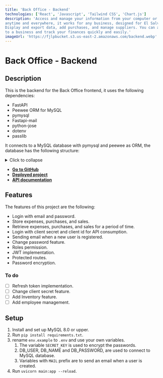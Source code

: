 ```yaml
---
title: 'Back Office - Backend'
technologies: ['React', 'Javascript', 'Tailwind CSS', 'Chart.js']
description: 'Access and manage your information from your computer or smartphone
anytime and everywhere, it works for any business, designed for El Salvador.
Display and export data, add purchases, and manage suppliers. You can add multiple users
to a business and track your finances quickly and easily.'
imageUrl: 'https://fjlpbucket.s3.us-east-2.amazonaws.com/backend.webp'
---
```


# Back Office - Backend

## Description

This is the backend for the Back Office frontend, it uses the following dependencies:

- FastAPI
- Peewee ORM for MySQL
- pymysql
- Fastapi-mail
- python-jose
- dotenv
- passlib

It connects to a MySQL database with pymysql and peewee as ORM, the database
has the following structure:

<details>
<summary>Click to collapse</summary>

| Tables in database |
| ------------------ |
| cities             |
| client_credential  |
| companies          |
| companyaccount     |
| compras            |
| gastos             |
| pagos              |
| productos          |
| proveedores        |
| roles              |
| states             |
| status             |
| tickets            |
| users              |

### cities Table

| Field   | Type         | Null | Key | Default | Extra          |
| ------- | ------------ | ---- | --- | ------- | -------------- |
| id      | int          | NO   | PRI | NULL    | auto_increment |
| stateId | int          | NO   |     | NULL    |                |
| name    | varchar(255) | NO   |     | NULL    |                |

### client_credential Table

| Field   | Type         | Null | Key | Default | Extra          |
| ------- | ------------ | ---- | --- | ------- | -------------- |
| id      | int          | NO   | PRI | NULL    | auto_increment |
| app_id  | varchar(255) | NO   | UNI | NULL    |                |
| app_key | varchar(255) | NO   | UNI | NULL    |                |

### companies Table

| Field   | Type         | Null | Key | Default | Extra          |
| ------- | ------------ | ---- | --- | ------- | -------------- |
| id      | int          | NO   | PRI | NULL    | auto_increment |
| name    | varchar(255) | NO   | PRI | NULL    |                |
| address | varchar(255) | NO   |     | NULL    |                |
| phone   | varchar(255) | NO   |     | NULL    |                |
| uuid    | varchar(255) | NO   | UNI | NULL    |                |
| city    | varchar(255) | NO   |     | NULL    |                |
| state   | varchar(255) | NO   |     | NULL    |                |

### companyaccount Table

| Field     | Type         | Null | Key | Default | Extra          |
| --------- | ------------ | ---- | --- | ------- | -------------- |
| id        | int          | NO   | PRI | NULL    | auto_increment |
| userId    | int          | YES  |     | NULL    |                |
| companyId | int          | NO   |     | NULL    |                |
| appId     | varchar(255) | YES  |     | NULL    |                |

### compras Table

| Field        | Type         | Null | Key | Default | Extra          |
| ------------ | ------------ | ---- | --- | ------- | -------------- |
| id           | int          | NO   | PRI | NULL    | auto_increment |
| fecha        | date         | YES  |     | NULL    |                |
| documento    | varchar(255) | YES  |     | NULL    |                |
| tipo         | varchar(255) | YES  |     | NULL    |                |
| referencia   | varchar(255) | YES  |     | NULL    |                |
| nrc          | varchar(255) | YES  |     | NULL    |                |
| nombre       | varchar(255) | YES  |     | NULL    |                |
| compra       | float        | YES  |     | NULL    |                |
| iva          | float        | YES  |     | NULL    |                |
| guardado     | datetime     | YES  |     | NULL    |                |
| documentoId  | int          | NO   |     | NULL    |                |
| tipoId       | int          | NO   |     | NULL    |                |
| dui          | varchar(255) | NO   |     | NULL    |                |
| comInGra     | float        | NO   |     | NULL    |                |
| comInEx      | float        | NO   |     | 0       |                |
| intExNoSuj   | float        | NO   |     | 0       |                |
| imExNoSuj    | float        | NO   |     | 0       |                |
| inGraBie     | float        | NO   |     | 0       |                |
| imGravBie    | float        | NO   |     | 0       |                |
| imGravSer    | float        | NO   |     | 0       |                |
| attachmentId | int          | NO   |     | 3       |                |
| companyUuid  | varchar(255) | NO   |     | NULL    |                |

### gastos Table

| Field       | Type         | Null | Key | Default | Extra          |
| ----------- | ------------ | ---- | --- | ------- | -------------- |
| id          | int          | NO   | PRI | NULL    | auto_increment |
| tipo        | varchar(255) | YES  |     | NULL    |                |
| fecha       | date         | YES  |     | NULL    |                |
| descripcion | varchar(255) | YES  |     | NULL    |                |
| guardado    | datetime     | YES  |     | NULL    |                |
| monto       | float        | YES  |     | NULL    |                |
| companyUuid | varchar(255) | NO   |     | NULL    |                |

### pagos Table

| Field       | Type         | Null | Key | Default | Extra          |
| ----------- | ------------ | ---- | --- | ------- | -------------- |
| id          | int          | NO   | PRI | NULL    | auto_increment |
| fecha       | date         | YES  |     | NULL    |                |
| tipoPago    | varchar(255) | YES  |     | NULL    |                |
| pago        | float        | YES  |     | NULL    |                |
| caja        | varchar(255) | YES  |     | NULL    |                |
| hora        | time         | YES  |     | NULL    |                |
| usuario     | varchar(255) | YES  |     | NULL    |                |
| correlativo | int          | YES  |     | NULL    |                |
| anulado     | varchar(255) | YES  |     | NULL    |                |
| iva         | float        | YES  |     | NULL    |                |
| tid         | int          | YES  |     | NULL    |                |
| companyUuid | varchar(255) | NO   |     | NULL    |                |

### productos Table

| Field       | Type         | Null | Key | Default | Extra          |
| ----------- | ------------ | ---- | --- | ------- | -------------- |
| id          | int          | NO   | PRI | NULL    | auto_increment |
| fecha       | date         | YES  |     | NULL    |                |
| hora        | time         | YES  |     | NULL    |                |
| producto    | varchar(255) | YES  |     | NULL    |                |
| cantidad    | float        | YES  |     | NULL    |                |
| porcion     | varchar(255) | YES  |     | NULL    |                |
| venta       | varchar(255) | YES  |     | NULL    |                |
| tid         | int          | YES  |     | NULL    |                |
| precio      | float        | YES  |     | NULL    |                |
| companyUuid | varchar(255) | NO   |     | NULL    |                |

### proveedores Table

| Field       | Type         | Null | Key | Default | Extra          |
| ----------- | ------------ | ---- | --- | ------- | -------------- |
| id          | int          | NO   | PRI | NULL    | auto_increment |
| nombre      | varchar(255) | YES  |     | NULL    |                |
| nrc         | varchar(255) | YES  |     | NULL    |                |
| guardado    | datetime     | YES  |     | NULL    |                |
| companyUuid | varchar(255) | NO   |     | NULL    |                |

### roles Table

| Field    | Type         | Null | Key | Default | Extra          |
| -------- | ------------ | ---- | --- | ------- | -------------- |
| id       | int          | NO   | PRI | NULL    | auto_increment |
| roleName | varchar(255) | NO   | PRI | NULL    |                |

### states Table

| Field | Type         | Null | Key | Default | Extra          |
| ----- | ------------ | ---- | --- | ------- | -------------- |
| id    | int          | NO   | PRI | NULL    | auto_increment |
| name  | varchar(255) | NO   | UNI | NULL    |                |

### status Table

| Field | Type        | Null | Key | Default | Extra          |
| ----- | ----------- | ---- | --- | ------- | -------------- |
| id    | int         | NO   | PRI | NULL    | auto_increment |
| name  | varchar(45) | NO   | UNI | NULL    |                |

### tickets Table

| Field             | Type         | Null | Key | Default | Extra          |
| ----------------- | ------------ | ---- | --- | ------- | -------------- |
| id                | int          | NO   | PRI | NULL    | auto_increment |
| fecha             | date         | YES  |     | NULL    |                |
| hora              | time         | YES  |     | NULL    |                |
| total             | float        | YES  |     | NULL    |                |
| tipo              | varchar(255) | YES  |     | NULL    |                |
| documento         | varchar(255) | YES  |     | NULL    |                |
| puntosLealtad     | varchar(255) | YES  |     | NULL    |                |
| correlativo       | int          | YES  |     | NULL    |                |
| descuentoTotal    | float        | YES  |     | NULL    |                |
| propina           | float        | YES  |     | NULL    |                |
| descuentoLealtad  | float        | YES  |     | NULL    |                |
| servicioDomicilio | float        | YES  |     | NULL    |                |
| cliente           | varchar(255) | YES  |     | NULL    |                |
| mesa              | varchar(255) | YES  |     | NULL    |                |
| anulado           | varchar(255) | YES  |     | NULL    |                |
| mesero            | varchar(255) | YES  |     | NULL    |                |
| tid               | int          | YES  |     | NULL    |                |
| companyUuid       | varchar(255) | NO   |     | NULL    |                |
| docTipo           | varchar(255) | NO   |     | NULL    |                |
| docTipoId         | int          | NO   |     | NULL    |                |
| docId             | varchar(45)  | NO   |     | NULL    |                |
| numResolucion     | varchar(255) | NO   |     | NULL    |                |
| docSerie          | varchar(255) | NO   |     | NULL    |                |
| venEx             | float        | NO   |     | 0       |                |
| venNoSuj          | float        | NO   |     | 0       |                |
| venGrabLoc        | float        | NO   |     | 0       |                |
| venCueTerNoDom    | float        | NO   |     | 0       |                |
| anexoNum          | int          | NO   |     | 0       |                |
| nrc               | varchar(255) | NO   |     | NULL    |                |
| nombre            | varchar(255) | NO   |     | NULL    |                |
| dui               | varchar(255) | NO   |     | NULL    |                |
| maqNum            | varchar(45)  | NO   |     |         |                |
| venIntExNoSujProp | float        | NO   |     | 0       |                |
| expDenCA          | float        | NO   |     | 0       |                |
| expFueCA          | float        | NO   |     | 0       |                |
| expSer            | float        | NO   |     | 0       |                |
| venZoFra          | float        | NO   |     | 0       |                |
| tax               | float        | NO   |     | 0       |                |

### users Table

| Field        | Type         | Null | Key | Default | Extra          |
| ------------ | ------------ | ---- | --- | ------- | -------------- |
| id           | int          | NO   | PRI | NULL    | auto_increment |
| email        | varchar(255) | NO   | UNI | NULL    |                |
| lastName     | varchar(255) | NO   |     | NULL    |                |
| passwordSalt | varchar(255) | NO   |     | NULL    |                |
| passwordHash | varchar(255) | NO   |     | NULL    |                |
| createdDate  | datetime     | NO   |     | NULL    |                |
| firstName    | varchar(255) | NO   |     | NULL    |                |
| status       | varchar(255) | NO   |     | NULL    |                |
| loginTries   | int          | NO   |     | 0       |                |
| roleId       | int          | NO   |     | 1       |                |

</details>

- [**Go to GitHub**](https://github.com/franlopz/backoffice-backend)
- [**Deployed project**](https://portal.svtechpos.com)
- [**API documentation**](https://api.svtechpos.com/docs)

## Features

The features of this project are the following:

- Login with email and password.
- Store expenses, purchases, and sales.
- Retrieve expenses, purchases, and sales for a period of time.
- Login with client secret and client id for API consumption.
- Sending email when a new user is registered.
- Change password feature.
- Roles permission.
- JWT implementation.
- Protected routes.
- Password encryption.

### To do

- [ ] Refresh token implementation.
- [ ] Change client secret feature.
- [ ] Add Inventory feature.
- [ ] Add employee management.

## Setup

1. Install and set up MySQL 8.0 or upper.
2. Run `pip install requirements.txt`.
3. rename `env.example` to `.env` and use your own variables.
   1. The variable `SECRET_KEY` is used to encrypt the passwords.
   2. DB_USER, DB_NAME and DB_PASSWORD, are used to connect to MySQL database.
   3. Variables with `MAIL` prefix are to send an email when a user is created.
4. Run `uvicorn main:app --reload`.

